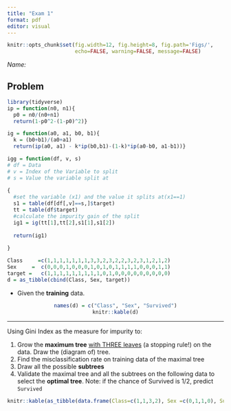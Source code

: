 ```yaml
---
title: "Exam 1"
format: pdf
editor: visual
---
```


```r
knitr::opts_chunk$set(fig.width=12, fig.height=8, fig.path='Figs/',
                      echo=FALSE, warning=FALSE, message=FALSE)
```

*Name:*

## Problem

```r
library(tidyverse)
ip = function(n0, n1){
  p0 = n0/(n0+n1)
  return(1-p0^2-(1-p0)^2)}

ig = function(a0, a1, b0, b1){
  k = (b0+b1)/(a0+a1)
  return(ip(a0, a1) - k*ip(b0,b1)-(1-k)*ip(a0-b0, a1-b1))}

igg = function(df, v, s)
# df = Data
# v = Index of the Variable to split
# s = Value the variable split at 
  
{
  #set the variable (x1) and the value it splits at(x1==1)
  s1 = table(df[df[,v]==s,]$target)
  tt = table(df$target)
  #calculate the impurity gain of the split
  ig1 = ig(tt[1],tt[2],s1[1],s1[2])
  
  return(ig1)
  
}

Class     =c(1,1,1,1,1,1,1,3,3,2,3,2,2,3,2,3,1,2,1,2)
Sex     =  c(0,0,0,1,0,0,0,1,0,1,0,1,1,1,1,0,0,0,1,1)
target =   c(1,1,1,1,1,1,1,1,1,0,1,0,0,0,0,0,0,0,0,0)
d = as_tibble(cbind(Class, Sex, target))


```

-   Given the **training** data.

<center>

```r
names(d) = c("Class", "Sex", "Survived")
knitr::kable(d)
```

</center>

------------------------------------------------------------------------

Using Gini Index as the measure for impurity to:

1.  Grow the **maximum tree** [with THREE leaves]{.underline} (a stopping rule!) on the data. Draw the (diagram of) tree.
2.  Find the misclassification rate on training data of the maximal tree
3.  Draw all the possible **subtrees**
4.  Validate the maximal tree and all the subtrees on the following data to select the **optimal tree**. Note: if the chance of Survived is 1/2, predict `Survived`

<center>

```r
knitr::kable(as_tibble(data.frame(Class=c(1,1,3,2), Sex =c(0,1,1,0), Survived =c(1,1,0,0))))
```

</center>
